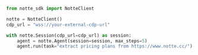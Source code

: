 ```python
from notte_sdk import NotteClient

notte = NotteClient()
cdp_url = "wss://your-external-cdp-url"

with notte.Session(cdp_url=cdp_url) as session:
    agent = notte.Agent(session=session, max_steps=5)
    agent.run(task="extract pricing plans from https://www.notte.cc/")
```
